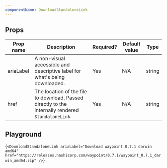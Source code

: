 ```yaml
---
componentName: DownloadStandaloneLink
---
```


## Props

| Prop name | Description                                                                                        | Required? | Default value | Type   |
| --------- | -------------------------------------------------------------------------------------------------- | --------- | ------------- | ------ |
| ariaLabel | A non-visual accessible and descriptive label for what's being downloaded.                         | Yes       | N/A           | string |
| href      | The location of the file to download. Passed directly to the internally rendered `StandaloneLink`. | Yes       | N/A           | string |

## Playground

<LiveComponent>{`
<DownloadStandaloneLink
  ariaLabel="Download waypoint 0.7.1 darwin amd64"
  href="https://releases.hashicorp.com/waypoint/0.7.1/waypoint_0.7.1_darwin_amd64.zip"
/>
`}</LiveComponent>
